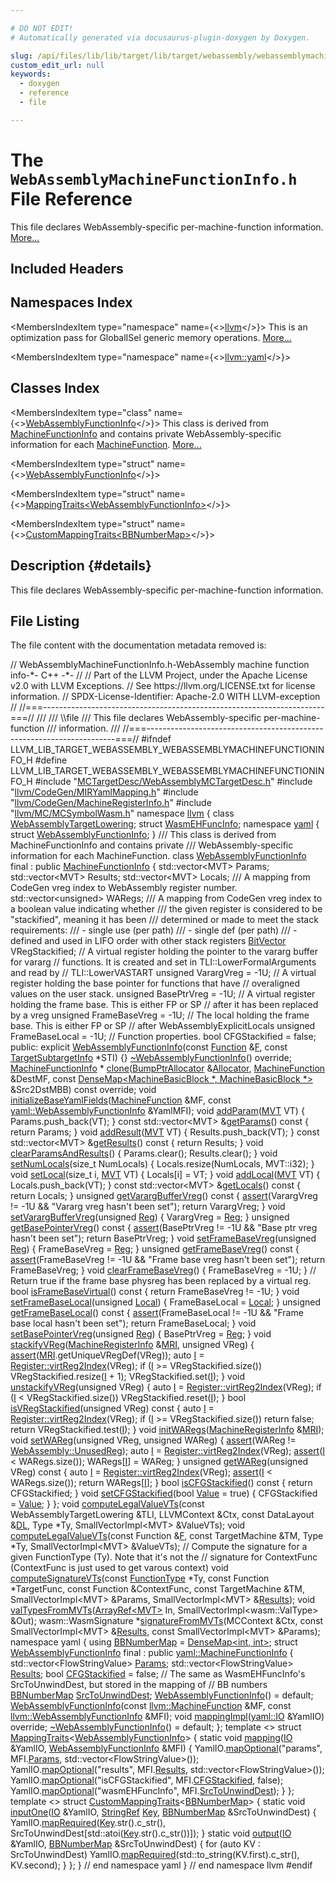 ```yaml
---

# DO NOT EDIT!
# Automatically generated via docusaurus-plugin-doxygen by Doxygen.

slug: /api/files/lib/lib/target/lib/target/webassembly/webassemblymachinefunctioninfo-h
custom_edit_url: null
keywords:
  - doxygen
  - reference
  - file

---
```





# The `WebAssemblyMachineFunctionInfo.h` File Reference

<DoxygenPage pluginConfig={pluginConfig}>

This file declares WebAssembly-specific per-machine-function information. <a href="#details">More...</a>

## Included Headers

<IncludesList>
<IncludesListItem
  filePath="MCTargetDesc/WebAssemblyMCTargetDesc.h"
  permalink="/docs/api/files/lib/lib/target/lib/target/webassembly/lib/target/webassembly/mctargetdesc/webassemblymctargetdesc-h"
  isLocal="true" />
<IncludesListItem
  filePath="llvm/CodeGen/MIRYamlMapping.h"
  permalink="/docs/api/files/include/include/llvm/include/llvm/codegen/miryamlmapping-h"
  isLocal="true" />
<IncludesListItem
  filePath="llvm/CodeGen/MachineRegisterInfo.h"
  permalink="/docs/api/files/include/include/llvm/include/llvm/codegen/machineregisterinfo-h"
  isLocal="true" />
<IncludesListItem
  filePath="llvm/MC/MCSymbolWasm.h"
  permalink="/docs/api/files/include/include/llvm/include/llvm/mc/mcsymbolwasm-h"
  isLocal="true" />
</IncludesList>

## Namespaces Index

<MembersIndex>

<MembersIndexItem
  type="namespace"
  name={<><a href="/docs/api/namespaces/llvm">llvm</a></>}>
This is an optimization pass for GlobalISel generic memory operations. <a href="/docs/api/namespaces/llvm/#details">More...</a>
</MembersIndexItem>

<MembersIndexItem
  type="namespace"
  name={<><a href="/docs/api/namespaces/llvm/yaml">llvm::yaml</a></>}>
</MembersIndexItem>

</MembersIndex>

## Classes Index

<MembersIndex>

<MembersIndexItem
  type="class"
  name={<><a href="/docs/api/classes/llvm/webassemblyfunctioninfo">WebAssemblyFunctionInfo</a></>}>
This class is derived from <a href="/docs/api/structs/llvm/machinefunctioninfo">MachineFunctionInfo</a> and contains private WebAssembly-specific information for each <a href="/docs/api/classes/llvm/machinefunction">MachineFunction</a>. <a href="/docs/api/classes/llvm/webassemblyfunctioninfo/#details">More...</a>
</MembersIndexItem>

<MembersIndexItem
  type="struct"
  name={<><a href="/docs/api/structs/llvm/yaml/webassemblyfunctioninfo">WebAssemblyFunctionInfo</a></>}>
</MembersIndexItem>

<MembersIndexItem
  type="struct"
  name={<><a href="/docs/api/structs/llvm/yaml/mappingtraits-2ef46f95f3a96c9dc966ec79c81b019c">MappingTraits&lt;WebAssemblyFunctionInfo&gt;</a></>}>
</MembersIndexItem>

<MembersIndexItem
  type="struct"
  name={<><a href="/docs/api/structs/llvm/yaml/custommappingtraits-548ede8a22318ab04d09996146381986">CustomMappingTraits&lt;BBNumberMap&gt;</a></>}>
</MembersIndexItem>

</MembersIndex>

## Description {#details}

This file declares WebAssembly-specific per-machine-function information.

## File Listing

The file content with the documentation metadata removed is:

<ProgramListing>

<Link id="l00001" /><CodeLine lineNumber="1"><Highlight kind="comment">// WebAssemblyMachineFunctionInfo.h-WebAssembly machine function info-&#42;- C++ -&#42;-</Highlight><Highlight kind="normal"></Highlight></CodeLine>
<Link id="l00002" /><CodeLine lineNumber="2"><Highlight kind="normal"></Highlight><Highlight kind="comment">//</Highlight><Highlight kind="normal"></Highlight></CodeLine>
<Link id="l00003" /><CodeLine lineNumber="3"><Highlight kind="normal"></Highlight><Highlight kind="comment">// Part of the LLVM Project, under the Apache License v2.0 with LLVM Exceptions.</Highlight><Highlight kind="normal"></Highlight></CodeLine>
<Link id="l00004" /><CodeLine lineNumber="4"><Highlight kind="normal"></Highlight><Highlight kind="comment">// See https://llvm.org/LICENSE.txt for license information.</Highlight><Highlight kind="normal"></Highlight></CodeLine>
<Link id="l00005" /><CodeLine lineNumber="5"><Highlight kind="normal"></Highlight><Highlight kind="comment">// SPDX-License-Identifier: Apache-2.0 WITH LLVM-exception</Highlight><Highlight kind="normal"></Highlight></CodeLine>
<Link id="l00006" /><CodeLine lineNumber="6"><Highlight kind="normal"></Highlight><Highlight kind="comment">//</Highlight><Highlight kind="normal"></Highlight></CodeLine>
<Link id="l00007" /><CodeLine lineNumber="7"><Highlight kind="normal"></Highlight><Highlight kind="comment">//===----------------------------------------------------------------------===//</Highlight><Highlight kind="comment"></Highlight></CodeLine>
<Link id="l00008" /><CodeLine lineNumber="8"><Highlight kind="comment">///</Highlight></CodeLine>
<Link id="l00009" /><CodeLine lineNumber="9"><Highlight kind="comment">/// \\file</Highlight></CodeLine>
<Link id="l00010" /><CodeLine lineNumber="10"><Highlight kind="comment">/// This file declares WebAssembly-specific per-machine-function</Highlight></CodeLine>
<Link id="l00011" /><CodeLine lineNumber="11"><Highlight kind="comment">/// information.</Highlight></CodeLine>
<Link id="l00012" /><CodeLine lineNumber="12"><Highlight kind="comment">///</Highlight><Highlight kind="normal"></Highlight></CodeLine>
<Link id="l00013" /><CodeLine lineNumber="13"><Highlight kind="normal"></Highlight><Highlight kind="comment">//===----------------------------------------------------------------------===//</Highlight><Highlight kind="normal"></Highlight></CodeLine>
<Link id="l00014" /><CodeLine lineNumber="14"><Highlight kind="normal"></Highlight></CodeLine>
<Link id="l00015" /><CodeLine lineNumber="15"><Highlight kind="normal"></Highlight><Highlight kind="preprocessor">#ifndef LLVM&#95;LIB&#95;TARGET&#95;WEBASSEMBLY&#95;WEBASSEMBLYMACHINEFUNCTIONINFO&#95;H</Highlight><Highlight kind="normal"></Highlight></CodeLine>
<Link id="l00016" /><CodeLine lineNumber="16"><Highlight kind="normal"></Highlight><Highlight kind="preprocessor">#define LLVM&#95;LIB&#95;TARGET&#95;WEBASSEMBLY&#95;WEBASSEMBLYMACHINEFUNCTIONINFO&#95;H</Highlight><Highlight kind="normal"></Highlight></CodeLine>
<Link id="l00017" /><CodeLine lineNumber="17"><Highlight kind="normal"></Highlight></CodeLine>
<Link id="l00018" /><CodeLine lineNumber="18"><Highlight kind="normal"></Highlight><Highlight kind="preprocessor">#include &quot;<a href="/docs/api/files/lib/lib/target/lib/target/webassembly/lib/target/webassembly/mctargetdesc/webassemblymctargetdesc-h">MCTargetDesc/WebAssemblyMCTargetDesc.h</a>&quot;</Highlight><Highlight kind="normal"></Highlight></CodeLine>
<Link id="l00019" /><CodeLine lineNumber="19"><Highlight kind="normal"></Highlight><Highlight kind="preprocessor">#include &quot;<a href="/docs/api/files/include/include/llvm/include/llvm/codegen/miryamlmapping-h">llvm/CodeGen/MIRYamlMapping.h</a>&quot;</Highlight><Highlight kind="normal"></Highlight></CodeLine>
<Link id="l00020" /><CodeLine lineNumber="20"><Highlight kind="normal"></Highlight><Highlight kind="preprocessor">#include &quot;<a href="/docs/api/files/include/include/llvm/include/llvm/codegen/machineregisterinfo-h">llvm/CodeGen/MachineRegisterInfo.h</a>&quot;</Highlight><Highlight kind="normal"></Highlight></CodeLine>
<Link id="l00021" /><CodeLine lineNumber="21"><Highlight kind="normal"></Highlight><Highlight kind="preprocessor">#include &quot;<a href="/docs/api/files/include/include/llvm/include/llvm/mc/mcsymbolwasm-h">llvm/MC/MCSymbolWasm.h</a>&quot;</Highlight><Highlight kind="normal"></Highlight></CodeLine>
<Link id="l00022" /><CodeLine lineNumber="22"><Highlight kind="normal"></Highlight></CodeLine>
<Link id="l00023" /><CodeLine lineNumber="23"><Highlight kind="normal"></Highlight><Highlight kind="keyword">namespace </Highlight><Highlight kind="normal"><a href="/docs/api/namespaces/llvm">llvm</a> &#123;</Highlight></CodeLine>
<Link id="l00024" /><CodeLine lineNumber="24"><Highlight kind="normal"></Highlight><Highlight kind="keyword">class </Highlight><Highlight kind="normal"><a href="/docs/api/classes/llvm/webassemblytargetlowering">WebAssemblyTargetLowering</a>;</Highlight></CodeLine>
<Link id="l00025" /><CodeLine lineNumber="25"><Highlight kind="normal"></Highlight></CodeLine>
<Link id="l00026" /><CodeLine lineNumber="26"><Highlight kind="normal"></Highlight><Highlight kind="keyword">struct </Highlight><Highlight kind="normal"><a href="/docs/api/structs/llvm/wasmehfuncinfo">WasmEHFuncInfo</a>;</Highlight></CodeLine>
<Link id="l00027" /><CodeLine lineNumber="27"><Highlight kind="normal"></Highlight></CodeLine>
<Link id="l00028" /><CodeLine lineNumber="28"><Highlight kind="normal"></Highlight><Highlight kind="keyword">namespace </Highlight><Highlight kind="normal"><a href="/docs/api/namespaces/llvm/yaml">yaml</a> &#123;</Highlight></CodeLine>
<Link id="l00029" /><CodeLine lineNumber="29"><Highlight kind="normal"></Highlight><Highlight kind="keyword">struct </Highlight><Highlight kind="normal"><a href="/docs/api/structs/llvm/yaml/webassemblyfunctioninfo">WebAssemblyFunctionInfo</a>;</Highlight></CodeLine>
<Link id="l00030" /><CodeLine lineNumber="30"><Highlight kind="normal">&#125;</Highlight></CodeLine>
<Link id="l00031" /><CodeLine lineNumber="31"><Highlight kind="normal"></Highlight><Highlight kind="comment"></Highlight></CodeLine>
<Link id="l00032" /><CodeLine lineNumber="32"><Highlight kind="comment">/// This class is derived from MachineFunctionInfo and contains private</Highlight></CodeLine>
<Link id="l00033" /><CodeLine lineNumber="33"><Highlight kind="comment">/// WebAssembly-specific information for each MachineFunction.</Highlight><Highlight kind="normal"></Highlight></CodeLine>
<Link id="l00034" /><CodeLine lineNumber="34" lineLink="/docs/api/classes/llvm/webassemblyfunctioninfo"><Highlight kind="normal"></Highlight><Highlight kind="keyword">class </Highlight><Highlight kind="normal"><a href="/docs/api/classes/llvm/webassemblyfunctioninfo/#a17b018bd15bf52464447c8b6b29259bf">WebAssemblyFunctionInfo</a> final : </Highlight><Highlight kind="keyword">public</Highlight><Highlight kind="normal"> <a href="/docs/api/structs/llvm/machinefunctioninfo">MachineFunctionInfo</a> &#123;</Highlight></CodeLine>
<Link id="l00035" /><CodeLine lineNumber="35"><Highlight kind="normal">  std::vector&lt;MVT&gt; Params;</Highlight></CodeLine>
<Link id="l00036" /><CodeLine lineNumber="36"><Highlight kind="normal">  std::vector&lt;MVT&gt; Results;</Highlight></CodeLine>
<Link id="l00037" /><CodeLine lineNumber="37"><Highlight kind="normal">  std::vector&lt;MVT&gt; Locals;</Highlight></CodeLine>
<Link id="l00038" /><CodeLine lineNumber="38"><Highlight kind="normal"></Highlight><Highlight kind="comment"></Highlight></CodeLine>
<Link id="l00039" /><CodeLine lineNumber="39"><Highlight kind="comment">  /// A mapping from CodeGen vreg index to WebAssembly register number.</Highlight><Highlight kind="normal"></Highlight></CodeLine>
<Link id="l00040" /><CodeLine lineNumber="40"><Highlight kind="normal">  std::vector&lt;unsigned&gt; WARegs;</Highlight></CodeLine>
<Link id="l00041" /><CodeLine lineNumber="41"><Highlight kind="normal"></Highlight><Highlight kind="comment"></Highlight></CodeLine>
<Link id="l00042" /><CodeLine lineNumber="42"><Highlight kind="comment">  /// A mapping from CodeGen vreg index to a boolean value indicating whether</Highlight></CodeLine>
<Link id="l00043" /><CodeLine lineNumber="43"><Highlight kind="comment">  /// the given register is considered to be &quot;stackified&quot;, meaning it has been</Highlight></CodeLine>
<Link id="l00044" /><CodeLine lineNumber="44"><Highlight kind="comment">  /// determined or made to meet the stack requirements:</Highlight></CodeLine>
<Link id="l00045" /><CodeLine lineNumber="45"><Highlight kind="comment">  ///   - single use (per path)</Highlight></CodeLine>
<Link id="l00046" /><CodeLine lineNumber="46"><Highlight kind="comment">  ///   - single def (per path)</Highlight></CodeLine>
<Link id="l00047" /><CodeLine lineNumber="47"><Highlight kind="comment">  ///   - defined and used in LIFO order with other stack registers</Highlight><Highlight kind="normal"></Highlight></CodeLine>
<Link id="l00048" /><CodeLine lineNumber="48"><Highlight kind="normal">  <a href="/docs/api/classes/llvm/bitvector">BitVector</a> VRegStackified;</Highlight></CodeLine>
<Link id="l00049" /><CodeLine lineNumber="49"><Highlight kind="normal"></Highlight></CodeLine>
<Link id="l00050" /><CodeLine lineNumber="50"><Highlight kind="normal">  </Highlight><Highlight kind="comment">// A virtual register holding the pointer to the vararg buffer for vararg</Highlight><Highlight kind="normal"></Highlight></CodeLine>
<Link id="l00051" /><CodeLine lineNumber="51"><Highlight kind="normal">  </Highlight><Highlight kind="comment">// functions. It is created and set in TLI::LowerFormalArguments and read by</Highlight><Highlight kind="normal"></Highlight></CodeLine>
<Link id="l00052" /><CodeLine lineNumber="52"><Highlight kind="normal">  </Highlight><Highlight kind="comment">// TLI::LowerVASTART</Highlight><Highlight kind="normal"></Highlight></CodeLine>
<Link id="l00053" /><CodeLine lineNumber="53"><Highlight kind="normal">  </Highlight><Highlight kind="keywordtype">unsigned</Highlight><Highlight kind="normal"> VarargVreg = -1U;</Highlight></CodeLine>
<Link id="l00054" /><CodeLine lineNumber="54"><Highlight kind="normal"></Highlight></CodeLine>
<Link id="l00055" /><CodeLine lineNumber="55"><Highlight kind="normal">  </Highlight><Highlight kind="comment">// A virtual register holding the base pointer for functions that have</Highlight><Highlight kind="normal"></Highlight></CodeLine>
<Link id="l00056" /><CodeLine lineNumber="56"><Highlight kind="normal">  </Highlight><Highlight kind="comment">// overaligned values on the user stack.</Highlight><Highlight kind="normal"></Highlight></CodeLine>
<Link id="l00057" /><CodeLine lineNumber="57"><Highlight kind="normal">  </Highlight><Highlight kind="keywordtype">unsigned</Highlight><Highlight kind="normal"> BasePtrVreg = -1U;</Highlight></CodeLine>
<Link id="l00058" /><CodeLine lineNumber="58"><Highlight kind="normal">  </Highlight><Highlight kind="comment">// A virtual register holding the frame base. This is either FP or SP</Highlight><Highlight kind="normal"></Highlight></CodeLine>
<Link id="l00059" /><CodeLine lineNumber="59"><Highlight kind="normal">  </Highlight><Highlight kind="comment">// after it has been replaced by a vreg</Highlight><Highlight kind="normal"></Highlight></CodeLine>
<Link id="l00060" /><CodeLine lineNumber="60"><Highlight kind="normal">  </Highlight><Highlight kind="keywordtype">unsigned</Highlight><Highlight kind="normal"> FrameBaseVreg = -1U;</Highlight></CodeLine>
<Link id="l00061" /><CodeLine lineNumber="61"><Highlight kind="normal">  </Highlight><Highlight kind="comment">// The local holding the frame base. This is either FP or SP</Highlight><Highlight kind="normal"></Highlight></CodeLine>
<Link id="l00062" /><CodeLine lineNumber="62"><Highlight kind="normal">  </Highlight><Highlight kind="comment">// after WebAssemblyExplicitLocals</Highlight><Highlight kind="normal"></Highlight></CodeLine>
<Link id="l00063" /><CodeLine lineNumber="63"><Highlight kind="normal">  </Highlight><Highlight kind="keywordtype">unsigned</Highlight><Highlight kind="normal"> FrameBaseLocal = -1U;</Highlight></CodeLine>
<Link id="l00064" /><CodeLine lineNumber="64"><Highlight kind="normal"></Highlight></CodeLine>
<Link id="l00065" /><CodeLine lineNumber="65"><Highlight kind="normal">  </Highlight><Highlight kind="comment">// Function properties.</Highlight><Highlight kind="normal"></Highlight></CodeLine>
<Link id="l00066" /><CodeLine lineNumber="66"><Highlight kind="normal">  </Highlight><Highlight kind="keywordtype">bool</Highlight><Highlight kind="normal"> CFGStackified = </Highlight><Highlight kind="keyword">false</Highlight><Highlight kind="normal">;</Highlight></CodeLine>
<Link id="l00067" /><CodeLine lineNumber="67"><Highlight kind="normal"></Highlight></CodeLine>
<Link id="l00068" /><CodeLine lineNumber="68"><Highlight kind="normal"></Highlight><Highlight kind="keyword">public</Highlight><Highlight kind="normal">:</Highlight></CodeLine>
<Link id="l00069" /><CodeLine lineNumber="69" lineLink="/docs/api/classes/llvm/webassemblyfunctioninfo/#a17b018bd15bf52464447c8b6b29259bf"><Highlight kind="normal">  </Highlight><Highlight kind="keyword">explicit</Highlight><Highlight kind="normal"> <a href="/docs/api/classes/llvm/webassemblyfunctioninfo/#a17b018bd15bf52464447c8b6b29259bf">WebAssemblyFunctionInfo</a>(</Highlight><Highlight kind="keyword">const</Highlight><Highlight kind="normal"> <a href="/docs/api/classes/llvm/function">Function</a> &amp;<a href="/docs/api/files/lib/lib/support/md5-cpp/#a96d73bbd7af15cb1fc38c3f4a3bd82e9">F</a>,</Highlight></CodeLine>
<Link id="l00070" /><CodeLine lineNumber="70"><Highlight kind="normal">                                   </Highlight><Highlight kind="keyword">const</Highlight><Highlight kind="normal"> <a href="/docs/api/classes/llvm/targetsubtargetinfo">TargetSubtargetInfo</a> &#42;STI) &#123;&#125;</Highlight></CodeLine>
<Link id="l00071" /><CodeLine lineNumber="71" lineLink="/docs/api/classes/llvm/webassemblyfunctioninfo/#a1b9ef8f0598f58cb90b889887fa11bce"><Highlight kind="normal">  <a href="/docs/api/classes/llvm/webassemblyfunctioninfo/#a1b9ef8f0598f58cb90b889887fa11bce">~WebAssemblyFunctionInfo</a>() </Highlight><Highlight kind="keyword">override</Highlight><Highlight kind="normal">;</Highlight></CodeLine>
<Link id="l00072" /><CodeLine lineNumber="72"><Highlight kind="normal"></Highlight></CodeLine>
<Link id="l00073" /><CodeLine lineNumber="73"><Highlight kind="normal">  <a href="/docs/api/structs/llvm/machinefunctioninfo">MachineFunctionInfo</a> &#42;</Highlight></CodeLine>
<Link id="l00074" /><CodeLine lineNumber="74"><Highlight kind="normal">  <a href="/docs/api/classes/llvm/webassemblyfunctioninfo/#a3a01cbf4147477f1500d4c2ef6f561c9">clone</a>(<a href="/docs/api/namespaces/llvm/#a8e612822d4ba7bb36c9c79582a567108">BumpPtrAllocator</a> &amp;<a href="/docs/api/files/lib/lib/codegen/regallocbasic-cpp/#ad5d00e1d77644d95847b9bf8da12b759">Allocator</a>, <a href="/docs/api/classes/llvm/machinefunction">MachineFunction</a> &amp;DestMF,</Highlight></CodeLine>
<Link id="l00075" /><CodeLine lineNumber="75"><Highlight kind="normal">        </Highlight><Highlight kind="keyword">const</Highlight><Highlight kind="normal"> <a href="/docs/api/classes/llvm/densemap">DenseMap&lt;MachineBasicBlock &#42;, MachineBasicBlock &#42;&gt;</a> &amp;Src2DstMBB)</Highlight></CodeLine>
<Link id="l00076" /><CodeLine lineNumber="76"><Highlight kind="normal">      </Highlight><Highlight kind="keyword">const override</Highlight><Highlight kind="normal">;</Highlight></CodeLine>
<Link id="l00077" /><CodeLine lineNumber="77"><Highlight kind="normal"></Highlight></CodeLine>
<Link id="l00078" /><CodeLine lineNumber="78"><Highlight kind="normal">  </Highlight><Highlight kind="keywordtype">void</Highlight><Highlight kind="normal"> <a href="/docs/api/classes/llvm/webassemblyfunctioninfo/#adeea4dff058fbf427bf9b0dd9462e61c">initializeBaseYamlFields</a>(<a href="/docs/api/classes/llvm/machinefunction">MachineFunction</a> &amp;MF,</Highlight></CodeLine>
<Link id="l00079" /><CodeLine lineNumber="79"><Highlight kind="normal">                                </Highlight><Highlight kind="keyword">const</Highlight><Highlight kind="normal"> <a href="/docs/api/structs/llvm/yaml/webassemblyfunctioninfo">yaml::WebAssemblyFunctionInfo</a> &amp;YamlMFI);</Highlight></CodeLine>
<Link id="l00080" /><CodeLine lineNumber="80"><Highlight kind="normal"></Highlight></CodeLine>
<Link id="l00081" /><CodeLine lineNumber="81" lineLink="/docs/api/classes/llvm/webassemblyfunctioninfo/#aec3c7fbbce56eaff9ef9e343d6da731a"><Highlight kind="normal">  </Highlight><Highlight kind="keywordtype">void</Highlight><Highlight kind="normal"> <a href="/docs/api/classes/llvm/webassemblyfunctioninfo/#aec3c7fbbce56eaff9ef9e343d6da731a">addParam</a>(<a href="/docs/api/classes/llvm/mvt">MVT</a> VT) &#123; Params.push&#95;back(VT); &#125;</Highlight></CodeLine>
<Link id="l00082" /><CodeLine lineNumber="82" lineLink="/docs/api/classes/llvm/webassemblyfunctioninfo/#af05f6370f2508ffc40a3600dfb6e2341"><Highlight kind="normal">  </Highlight><Highlight kind="keyword">const</Highlight><Highlight kind="normal"> std::vector&lt;MVT&gt; &amp;<a href="/docs/api/classes/llvm/webassemblyfunctioninfo/#af05f6370f2508ffc40a3600dfb6e2341">getParams</a>()</Highlight><Highlight kind="keyword"> const </Highlight><Highlight kind="normal">&#123; </Highlight><Highlight kind="keywordflow">return</Highlight><Highlight kind="normal"> Params; &#125;</Highlight></CodeLine>
<Link id="l00083" /><CodeLine lineNumber="83"><Highlight kind="normal"></Highlight></CodeLine>
<Link id="l00084" /><CodeLine lineNumber="84" lineLink="/docs/api/classes/llvm/webassemblyfunctioninfo/#a26d776992dbc38c771d72c13495aa697"><Highlight kind="normal">  </Highlight><Highlight kind="keywordtype">void</Highlight><Highlight kind="normal"> <a href="/docs/api/classes/llvm/webassemblyfunctioninfo/#a26d776992dbc38c771d72c13495aa697">addResult</a>(<a href="/docs/api/classes/llvm/mvt">MVT</a> VT) &#123; Results.push&#95;back(VT); &#125;</Highlight></CodeLine>
<Link id="l00085" /><CodeLine lineNumber="85" lineLink="/docs/api/classes/llvm/webassemblyfunctioninfo/#a1d1bfc648a07740b28effab9ebb3f0d7"><Highlight kind="normal">  </Highlight><Highlight kind="keyword">const</Highlight><Highlight kind="normal"> std::vector&lt;MVT&gt; &amp;<a href="/docs/api/classes/llvm/webassemblyfunctioninfo/#a1d1bfc648a07740b28effab9ebb3f0d7">getResults</a>()</Highlight><Highlight kind="keyword"> const </Highlight><Highlight kind="normal">&#123; </Highlight><Highlight kind="keywordflow">return</Highlight><Highlight kind="normal"> Results; &#125;</Highlight></CodeLine>
<Link id="l00086" /><CodeLine lineNumber="86"><Highlight kind="normal"></Highlight></CodeLine>
<Link id="l00087" /><CodeLine lineNumber="87" lineLink="/docs/api/classes/llvm/webassemblyfunctioninfo/#a7a99626b9fa1fba12bb859c556b7cd6b"><Highlight kind="normal">  </Highlight><Highlight kind="keywordtype">void</Highlight><Highlight kind="normal"> <a href="/docs/api/classes/llvm/webassemblyfunctioninfo/#a7a99626b9fa1fba12bb859c556b7cd6b">clearParamsAndResults</a>() &#123;</Highlight></CodeLine>
<Link id="l00088" /><CodeLine lineNumber="88"><Highlight kind="normal">    Params.clear();</Highlight></CodeLine>
<Link id="l00089" /><CodeLine lineNumber="89"><Highlight kind="normal">    Results.clear();</Highlight></CodeLine>
<Link id="l00090" /><CodeLine lineNumber="90"><Highlight kind="normal">  &#125;</Highlight></CodeLine>
<Link id="l00091" /><CodeLine lineNumber="91"><Highlight kind="normal"></Highlight></CodeLine>
<Link id="l00092" /><CodeLine lineNumber="92" lineLink="/docs/api/classes/llvm/webassemblyfunctioninfo/#a8cfd40d99a1d8573dc399a082b818ee1"><Highlight kind="normal">  </Highlight><Highlight kind="keywordtype">void</Highlight><Highlight kind="normal"> <a href="/docs/api/classes/llvm/webassemblyfunctioninfo/#a8cfd40d99a1d8573dc399a082b818ee1">setNumLocals</a>(</Highlight><Highlight kind="keywordtype">size&#95;t</Highlight><Highlight kind="normal"> NumLocals) &#123; Locals.resize(NumLocals, MVT::i32); &#125;</Highlight></CodeLine>
<Link id="l00093" /><CodeLine lineNumber="93" lineLink="/docs/api/classes/llvm/webassemblyfunctioninfo/#a2fb5d67eb103cd21d2971fd2a5a58da9"><Highlight kind="normal">  </Highlight><Highlight kind="keywordtype">void</Highlight><Highlight kind="normal"> <a href="/docs/api/classes/llvm/webassemblyfunctioninfo/#a2fb5d67eb103cd21d2971fd2a5a58da9">setLocal</a>(</Highlight><Highlight kind="keywordtype">size&#95;t</Highlight><Highlight kind="normal"> i, <a href="/docs/api/classes/llvm/mvt">MVT</a> VT) &#123; Locals&#91;i&#93; = VT; &#125;</Highlight></CodeLine>
<Link id="l00094" /><CodeLine lineNumber="94" lineLink="/docs/api/classes/llvm/webassemblyfunctioninfo/#a6ecf1fa3ef76ba19a4e92db3bae54fae"><Highlight kind="normal">  </Highlight><Highlight kind="keywordtype">void</Highlight><Highlight kind="normal"> <a href="/docs/api/classes/llvm/webassemblyfunctioninfo/#a6ecf1fa3ef76ba19a4e92db3bae54fae">addLocal</a>(<a href="/docs/api/classes/llvm/mvt">MVT</a> VT) &#123; Locals.push&#95;back(VT); &#125;</Highlight></CodeLine>
<Link id="l00095" /><CodeLine lineNumber="95" lineLink="/docs/api/classes/llvm/webassemblyfunctioninfo/#abe51fca7b293290f11e1e1c724e89e08"><Highlight kind="normal">  </Highlight><Highlight kind="keyword">const</Highlight><Highlight kind="normal"> std::vector&lt;MVT&gt; &amp;<a href="/docs/api/classes/llvm/webassemblyfunctioninfo/#abe51fca7b293290f11e1e1c724e89e08">getLocals</a>()</Highlight><Highlight kind="keyword"> const </Highlight><Highlight kind="normal">&#123; </Highlight><Highlight kind="keywordflow">return</Highlight><Highlight kind="normal"> Locals; &#125;</Highlight></CodeLine>
<Link id="l00096" /><CodeLine lineNumber="96"><Highlight kind="normal"></Highlight></CodeLine>
<Link id="l00097" /><CodeLine lineNumber="97" lineLink="/docs/api/classes/llvm/webassemblyfunctioninfo/#aa60f6aef816720429fecbf0be36aba4c"><Highlight kind="normal">  </Highlight><Highlight kind="keywordtype">unsigned</Highlight><Highlight kind="normal"> <a href="/docs/api/classes/llvm/webassemblyfunctioninfo/#aa60f6aef816720429fecbf0be36aba4c">getVarargBufferVreg</a>()</Highlight><Highlight kind="keyword"> const </Highlight><Highlight kind="normal">&#123;</Highlight></CodeLine>
<Link id="l00098" /><CodeLine lineNumber="98"><Highlight kind="normal">    <a href="/docs/api/files/lib/lib/target/lib/target/amdgpu/silowercontrolflow-cpp/#a4868c5d81c5ccc98c47aeab6244346a0">assert</a>(VarargVreg != -1U &amp;&amp; </Highlight><Highlight kind="stringliteral">&quot;Vararg vreg hasn&#39;t been set&quot;</Highlight><Highlight kind="normal">);</Highlight></CodeLine>
<Link id="l00099" /><CodeLine lineNumber="99"><Highlight kind="normal">    </Highlight><Highlight kind="keywordflow">return</Highlight><Highlight kind="normal"> VarargVreg;</Highlight></CodeLine>
<Link id="l00100" /><CodeLine lineNumber="100"><Highlight kind="normal">  &#125;</Highlight></CodeLine>
<Link id="l00101" /><CodeLine lineNumber="101" lineLink="/docs/api/classes/llvm/webassemblyfunctioninfo/#a913c7311eeb6015874ce00c44882a7c6"><Highlight kind="normal">  </Highlight><Highlight kind="keywordtype">void</Highlight><Highlight kind="normal"> <a href="/docs/api/classes/llvm/webassemblyfunctioninfo/#a913c7311eeb6015874ce00c44882a7c6">setVarargBufferVreg</a>(</Highlight><Highlight kind="keywordtype">unsigned</Highlight><Highlight kind="normal"> <a href="/docs/api/files/lib/lib/codegen/machinesink-cpp/#a359e1ff26f6d466d927a61aae45b05c3">Reg</a>) &#123; VarargVreg = <a href="/docs/api/files/lib/lib/codegen/machinesink-cpp/#a359e1ff26f6d466d927a61aae45b05c3">Reg</a>; &#125;</Highlight></CodeLine>
<Link id="l00102" /><CodeLine lineNumber="102"><Highlight kind="normal"></Highlight></CodeLine>
<Link id="l00103" /><CodeLine lineNumber="103" lineLink="/docs/api/classes/llvm/webassemblyfunctioninfo/#abc97d191aa7adfa2e4a55fe51d90ce65"><Highlight kind="normal">  </Highlight><Highlight kind="keywordtype">unsigned</Highlight><Highlight kind="normal"> <a href="/docs/api/classes/llvm/webassemblyfunctioninfo/#abc97d191aa7adfa2e4a55fe51d90ce65">getBasePointerVreg</a>()</Highlight><Highlight kind="keyword"> const </Highlight><Highlight kind="normal">&#123;</Highlight></CodeLine>
<Link id="l00104" /><CodeLine lineNumber="104"><Highlight kind="normal">    <a href="/docs/api/files/lib/lib/target/lib/target/amdgpu/silowercontrolflow-cpp/#a4868c5d81c5ccc98c47aeab6244346a0">assert</a>(BasePtrVreg != -1U &amp;&amp; </Highlight><Highlight kind="stringliteral">&quot;Base ptr vreg hasn&#39;t been set&quot;</Highlight><Highlight kind="normal">);</Highlight></CodeLine>
<Link id="l00105" /><CodeLine lineNumber="105"><Highlight kind="normal">    </Highlight><Highlight kind="keywordflow">return</Highlight><Highlight kind="normal"> BasePtrVreg;</Highlight></CodeLine>
<Link id="l00106" /><CodeLine lineNumber="106"><Highlight kind="normal">  &#125;</Highlight></CodeLine>
<Link id="l00107" /><CodeLine lineNumber="107" lineLink="/docs/api/classes/llvm/webassemblyfunctioninfo/#a02426e8fbe2929e8faa6a6b9b7a1659d"><Highlight kind="normal">  </Highlight><Highlight kind="keywordtype">void</Highlight><Highlight kind="normal"> <a href="/docs/api/classes/llvm/webassemblyfunctioninfo/#a02426e8fbe2929e8faa6a6b9b7a1659d">setFrameBaseVreg</a>(</Highlight><Highlight kind="keywordtype">unsigned</Highlight><Highlight kind="normal"> <a href="/docs/api/files/lib/lib/codegen/machinesink-cpp/#a359e1ff26f6d466d927a61aae45b05c3">Reg</a>) &#123; FrameBaseVreg = <a href="/docs/api/files/lib/lib/codegen/machinesink-cpp/#a359e1ff26f6d466d927a61aae45b05c3">Reg</a>; &#125;</Highlight></CodeLine>
<Link id="l00108" /><CodeLine lineNumber="108" lineLink="/docs/api/classes/llvm/webassemblyfunctioninfo/#a933c0ac48c07df51665f1276f8ee21a6"><Highlight kind="normal">  </Highlight><Highlight kind="keywordtype">unsigned</Highlight><Highlight kind="normal"> <a href="/docs/api/classes/llvm/webassemblyfunctioninfo/#a933c0ac48c07df51665f1276f8ee21a6">getFrameBaseVreg</a>()</Highlight><Highlight kind="keyword"> const </Highlight><Highlight kind="normal">&#123;</Highlight></CodeLine>
<Link id="l00109" /><CodeLine lineNumber="109"><Highlight kind="normal">    <a href="/docs/api/files/lib/lib/target/lib/target/amdgpu/silowercontrolflow-cpp/#a4868c5d81c5ccc98c47aeab6244346a0">assert</a>(FrameBaseVreg != -1U &amp;&amp; </Highlight><Highlight kind="stringliteral">&quot;Frame base vreg hasn&#39;t been set&quot;</Highlight><Highlight kind="normal">);</Highlight></CodeLine>
<Link id="l00110" /><CodeLine lineNumber="110"><Highlight kind="normal">    </Highlight><Highlight kind="keywordflow">return</Highlight><Highlight kind="normal"> FrameBaseVreg;</Highlight></CodeLine>
<Link id="l00111" /><CodeLine lineNumber="111"><Highlight kind="normal">  &#125;</Highlight></CodeLine>
<Link id="l00112" /><CodeLine lineNumber="112" lineLink="/docs/api/classes/llvm/webassemblyfunctioninfo/#accea1efab185587ff4052d6fb2c5fb5f"><Highlight kind="normal">  </Highlight><Highlight kind="keywordtype">void</Highlight><Highlight kind="normal"> <a href="/docs/api/classes/llvm/webassemblyfunctioninfo/#accea1efab185587ff4052d6fb2c5fb5f">clearFrameBaseVreg</a>() &#123; FrameBaseVreg = -1U; &#125;</Highlight></CodeLine>
<Link id="l00113" /><CodeLine lineNumber="113"><Highlight kind="normal">  </Highlight><Highlight kind="comment">// Return true if the frame base physreg has been replaced by a virtual reg.</Highlight><Highlight kind="normal"></Highlight></CodeLine>
<Link id="l00114" /><CodeLine lineNumber="114" lineLink="/docs/api/classes/llvm/webassemblyfunctioninfo/#ae1ca17510f13868620c439a9681b7b97"><Highlight kind="normal">  </Highlight><Highlight kind="keywordtype">bool</Highlight><Highlight kind="normal"> <a href="/docs/api/classes/llvm/webassemblyfunctioninfo/#ae1ca17510f13868620c439a9681b7b97">isFrameBaseVirtual</a>()</Highlight><Highlight kind="keyword"> const </Highlight><Highlight kind="normal">&#123; </Highlight><Highlight kind="keywordflow">return</Highlight><Highlight kind="normal"> FrameBaseVreg != -1U; &#125;</Highlight></CodeLine>
<Link id="l00115" /><CodeLine lineNumber="115" lineLink="/docs/api/classes/llvm/webassemblyfunctioninfo/#a940b1337465bc0a72d2cd21ac65c87b3"><Highlight kind="normal">  </Highlight><Highlight kind="keywordtype">void</Highlight><Highlight kind="normal"> <a href="/docs/api/classes/llvm/webassemblyfunctioninfo/#a940b1337465bc0a72d2cd21ac65c87b3">setFrameBaseLocal</a>(</Highlight><Highlight kind="keywordtype">unsigned</Highlight><Highlight kind="normal"> <a href="/docs/api/files/include/include/llvm/include/llvm/codegen/globalmergefunctions-h/#a54f7429fa5826ff9909619b76d2bf319a509820290d57f333403f490dde7316f4">Local</a>) &#123; FrameBaseLocal = <a href="/docs/api/files/include/include/llvm/include/llvm/codegen/globalmergefunctions-h/#a54f7429fa5826ff9909619b76d2bf319a509820290d57f333403f490dde7316f4">Local</a>; &#125;</Highlight></CodeLine>
<Link id="l00116" /><CodeLine lineNumber="116" lineLink="/docs/api/classes/llvm/webassemblyfunctioninfo/#a2f639b98c5e0f3f1a8ddf32de3ad4b28"><Highlight kind="normal">  </Highlight><Highlight kind="keywordtype">unsigned</Highlight><Highlight kind="normal"> <a href="/docs/api/classes/llvm/webassemblyfunctioninfo/#a2f639b98c5e0f3f1a8ddf32de3ad4b28">getFrameBaseLocal</a>()</Highlight><Highlight kind="keyword"> const </Highlight><Highlight kind="normal">&#123;</Highlight></CodeLine>
<Link id="l00117" /><CodeLine lineNumber="117"><Highlight kind="normal">    <a href="/docs/api/files/lib/lib/target/lib/target/amdgpu/silowercontrolflow-cpp/#a4868c5d81c5ccc98c47aeab6244346a0">assert</a>(FrameBaseLocal != -1U &amp;&amp; </Highlight><Highlight kind="stringliteral">&quot;Frame base local hasn&#39;t been set&quot;</Highlight><Highlight kind="normal">);</Highlight></CodeLine>
<Link id="l00118" /><CodeLine lineNumber="118"><Highlight kind="normal">    </Highlight><Highlight kind="keywordflow">return</Highlight><Highlight kind="normal"> FrameBaseLocal;</Highlight></CodeLine>
<Link id="l00119" /><CodeLine lineNumber="119"><Highlight kind="normal">  &#125;</Highlight></CodeLine>
<Link id="l00120" /><CodeLine lineNumber="120" lineLink="/docs/api/classes/llvm/webassemblyfunctioninfo/#a80d1c640cbdad97a8cd47ffc7deea586"><Highlight kind="normal">  </Highlight><Highlight kind="keywordtype">void</Highlight><Highlight kind="normal"> <a href="/docs/api/classes/llvm/webassemblyfunctioninfo/#a80d1c640cbdad97a8cd47ffc7deea586">setBasePointerVreg</a>(</Highlight><Highlight kind="keywordtype">unsigned</Highlight><Highlight kind="normal"> <a href="/docs/api/files/lib/lib/codegen/machinesink-cpp/#a359e1ff26f6d466d927a61aae45b05c3">Reg</a>) &#123; BasePtrVreg = <a href="/docs/api/files/lib/lib/codegen/machinesink-cpp/#a359e1ff26f6d466d927a61aae45b05c3">Reg</a>; &#125;</Highlight></CodeLine>
<Link id="l00121" /><CodeLine lineNumber="121"><Highlight kind="normal"></Highlight></CodeLine>
<Link id="l00122" /><CodeLine lineNumber="122" lineLink="/docs/api/classes/llvm/webassemblyfunctioninfo/#aad1e6bd59a78c4d3a467566dc6a0eb27"><Highlight kind="normal">  </Highlight><Highlight kind="keywordtype">void</Highlight><Highlight kind="normal"> <a href="/docs/api/classes/llvm/webassemblyfunctioninfo/#aad1e6bd59a78c4d3a467566dc6a0eb27">stackifyVReg</a>(<a href="/docs/api/classes/llvm/machineregisterinfo">MachineRegisterInfo</a> &amp;<a href="/docs/api/files/lib/lib/target/lib/target/aarch64/aarch64advsimdscalarpass-cpp/#aacd2ab195054a3e6a74bfbb9d5d571c8">MRI</a>, </Highlight><Highlight kind="keywordtype">unsigned</Highlight><Highlight kind="normal"> VReg) &#123;</Highlight></CodeLine>
<Link id="l00123" /><CodeLine lineNumber="123"><Highlight kind="normal">    <a href="/docs/api/files/lib/lib/target/lib/target/amdgpu/silowercontrolflow-cpp/#a4868c5d81c5ccc98c47aeab6244346a0">assert</a>(<a href="/docs/api/files/lib/lib/target/lib/target/aarch64/aarch64advsimdscalarpass-cpp/#aacd2ab195054a3e6a74bfbb9d5d571c8">MRI</a>.getUniqueVRegDef(VReg));</Highlight></CodeLine>
<Link id="l00124" /><CodeLine lineNumber="124"><Highlight kind="normal">    </Highlight><Highlight kind="keyword">auto</Highlight><Highlight kind="normal"> <a href="/docs/api/files/lib/lib/support/md5-cpp/#ac0eafdc9ee161b71e7af98af736952fd">I</a> = <a href="/docs/api/classes/llvm/register/#a4df23dddc646b6a4b36ff483063a4ff8">Register::virtReg2Index</a>(VReg);</Highlight></CodeLine>
<Link id="l00125" /><CodeLine lineNumber="125"><Highlight kind="normal">    </Highlight><Highlight kind="keywordflow">if</Highlight><Highlight kind="normal"> (<a href="/docs/api/files/lib/lib/support/md5-cpp/#ac0eafdc9ee161b71e7af98af736952fd">I</a> &gt;= VRegStackified.size())</Highlight></CodeLine>
<Link id="l00126" /><CodeLine lineNumber="126"><Highlight kind="normal">      VRegStackified.resize(<a href="/docs/api/files/lib/lib/support/md5-cpp/#ac0eafdc9ee161b71e7af98af736952fd">I</a> + 1);</Highlight></CodeLine>
<Link id="l00127" /><CodeLine lineNumber="127"><Highlight kind="normal">    VRegStackified.set(<a href="/docs/api/files/lib/lib/support/md5-cpp/#ac0eafdc9ee161b71e7af98af736952fd">I</a>);</Highlight></CodeLine>
<Link id="l00128" /><CodeLine lineNumber="128"><Highlight kind="normal">  &#125;</Highlight></CodeLine>
<Link id="l00129" /><CodeLine lineNumber="129" lineLink="/docs/api/classes/llvm/webassemblyfunctioninfo/#aa870a43262a6c6954f59b6febc736ab5"><Highlight kind="normal">  </Highlight><Highlight kind="keywordtype">void</Highlight><Highlight kind="normal"> <a href="/docs/api/classes/llvm/webassemblyfunctioninfo/#aa870a43262a6c6954f59b6febc736ab5">unstackifyVReg</a>(</Highlight><Highlight kind="keywordtype">unsigned</Highlight><Highlight kind="normal"> VReg) &#123;</Highlight></CodeLine>
<Link id="l00130" /><CodeLine lineNumber="130"><Highlight kind="normal">    </Highlight><Highlight kind="keyword">auto</Highlight><Highlight kind="normal"> <a href="/docs/api/files/lib/lib/support/md5-cpp/#ac0eafdc9ee161b71e7af98af736952fd">I</a> = <a href="/docs/api/classes/llvm/register/#a4df23dddc646b6a4b36ff483063a4ff8">Register::virtReg2Index</a>(VReg);</Highlight></CodeLine>
<Link id="l00131" /><CodeLine lineNumber="131"><Highlight kind="normal">    </Highlight><Highlight kind="keywordflow">if</Highlight><Highlight kind="normal"> (<a href="/docs/api/files/lib/lib/support/md5-cpp/#ac0eafdc9ee161b71e7af98af736952fd">I</a> &lt; VRegStackified.size())</Highlight></CodeLine>
<Link id="l00132" /><CodeLine lineNumber="132"><Highlight kind="normal">      VRegStackified.reset(<a href="/docs/api/files/lib/lib/support/md5-cpp/#ac0eafdc9ee161b71e7af98af736952fd">I</a>);</Highlight></CodeLine>
<Link id="l00133" /><CodeLine lineNumber="133"><Highlight kind="normal">  &#125;</Highlight></CodeLine>
<Link id="l00134" /><CodeLine lineNumber="134" lineLink="/docs/api/classes/llvm/webassemblyfunctioninfo/#a06bf1d7d3fad0e5185a4ff892c7ad4a5"><Highlight kind="normal">  </Highlight><Highlight kind="keywordtype">bool</Highlight><Highlight kind="normal"> <a href="/docs/api/classes/llvm/webassemblyfunctioninfo/#a06bf1d7d3fad0e5185a4ff892c7ad4a5">isVRegStackified</a>(</Highlight><Highlight kind="keywordtype">unsigned</Highlight><Highlight kind="normal"> VReg)</Highlight><Highlight kind="keyword"> const </Highlight><Highlight kind="normal">&#123;</Highlight></CodeLine>
<Link id="l00135" /><CodeLine lineNumber="135"><Highlight kind="normal">    </Highlight><Highlight kind="keyword">auto</Highlight><Highlight kind="normal"> <a href="/docs/api/files/lib/lib/support/md5-cpp/#ac0eafdc9ee161b71e7af98af736952fd">I</a> = <a href="/docs/api/classes/llvm/register/#a4df23dddc646b6a4b36ff483063a4ff8">Register::virtReg2Index</a>(VReg);</Highlight></CodeLine>
<Link id="l00136" /><CodeLine lineNumber="136"><Highlight kind="normal">    </Highlight><Highlight kind="keywordflow">if</Highlight><Highlight kind="normal"> (<a href="/docs/api/files/lib/lib/support/md5-cpp/#ac0eafdc9ee161b71e7af98af736952fd">I</a> &gt;= VRegStackified.size())</Highlight></CodeLine>
<Link id="l00137" /><CodeLine lineNumber="137"><Highlight kind="normal">      </Highlight><Highlight kind="keywordflow">return</Highlight><Highlight kind="normal"> </Highlight><Highlight kind="keyword">false</Highlight><Highlight kind="normal">;</Highlight></CodeLine>
<Link id="l00138" /><CodeLine lineNumber="138"><Highlight kind="normal">    </Highlight><Highlight kind="keywordflow">return</Highlight><Highlight kind="normal"> VRegStackified.test(<a href="/docs/api/files/lib/lib/support/md5-cpp/#ac0eafdc9ee161b71e7af98af736952fd">I</a>);</Highlight></CodeLine>
<Link id="l00139" /><CodeLine lineNumber="139"><Highlight kind="normal">  &#125;</Highlight></CodeLine>
<Link id="l00140" /><CodeLine lineNumber="140"><Highlight kind="normal"></Highlight></CodeLine>
<Link id="l00141" /><CodeLine lineNumber="141"><Highlight kind="normal">  </Highlight><Highlight kind="keywordtype">void</Highlight><Highlight kind="normal"> <a href="/docs/api/classes/llvm/webassemblyfunctioninfo/#a3c87bc98c0134ce9b3b6ba21ec7020d5">initWARegs</a>(<a href="/docs/api/classes/llvm/machineregisterinfo">MachineRegisterInfo</a> &amp;<a href="/docs/api/files/lib/lib/target/lib/target/aarch64/aarch64advsimdscalarpass-cpp/#aacd2ab195054a3e6a74bfbb9d5d571c8">MRI</a>);</Highlight></CodeLine>
<Link id="l00142" /><CodeLine lineNumber="142" lineLink="/docs/api/classes/llvm/webassemblyfunctioninfo/#a6c521472c6da6834fae5613839fc5ef9"><Highlight kind="normal">  </Highlight><Highlight kind="keywordtype">void</Highlight><Highlight kind="normal"> <a href="/docs/api/classes/llvm/webassemblyfunctioninfo/#a6c521472c6da6834fae5613839fc5ef9">setWAReg</a>(</Highlight><Highlight kind="keywordtype">unsigned</Highlight><Highlight kind="normal"> VReg, </Highlight><Highlight kind="keywordtype">unsigned</Highlight><Highlight kind="normal"> WAReg) &#123;</Highlight></CodeLine>
<Link id="l00143" /><CodeLine lineNumber="143"><Highlight kind="normal">    <a href="/docs/api/files/lib/lib/target/lib/target/amdgpu/silowercontrolflow-cpp/#a4868c5d81c5ccc98c47aeab6244346a0">assert</a>(WAReg != <a href="/docs/api/namespaces/llvm/webassembly/#a77bfe2fcd74307eb34fab682645aea2a">WebAssembly::UnusedReg</a>);</Highlight></CodeLine>
<Link id="l00144" /><CodeLine lineNumber="144"><Highlight kind="normal">    </Highlight><Highlight kind="keyword">auto</Highlight><Highlight kind="normal"> <a href="/docs/api/files/lib/lib/support/md5-cpp/#ac0eafdc9ee161b71e7af98af736952fd">I</a> = <a href="/docs/api/classes/llvm/register/#a4df23dddc646b6a4b36ff483063a4ff8">Register::virtReg2Index</a>(VReg);</Highlight></CodeLine>
<Link id="l00145" /><CodeLine lineNumber="145"><Highlight kind="normal">    <a href="/docs/api/files/lib/lib/target/lib/target/amdgpu/silowercontrolflow-cpp/#a4868c5d81c5ccc98c47aeab6244346a0">assert</a>(<a href="/docs/api/files/lib/lib/support/md5-cpp/#ac0eafdc9ee161b71e7af98af736952fd">I</a> &lt; WARegs.size());</Highlight></CodeLine>
<Link id="l00146" /><CodeLine lineNumber="146"><Highlight kind="normal">    WARegs&#91;<a href="/docs/api/files/lib/lib/support/md5-cpp/#ac0eafdc9ee161b71e7af98af736952fd">I</a>&#93; = WAReg;</Highlight></CodeLine>
<Link id="l00147" /><CodeLine lineNumber="147"><Highlight kind="normal">  &#125;</Highlight></CodeLine>
<Link id="l00148" /><CodeLine lineNumber="148" lineLink="/docs/api/classes/llvm/webassemblyfunctioninfo/#a3277254e3876da271eac5f78dd9cab50"><Highlight kind="normal">  </Highlight><Highlight kind="keywordtype">unsigned</Highlight><Highlight kind="normal"> <a href="/docs/api/classes/llvm/webassemblyfunctioninfo/#a3277254e3876da271eac5f78dd9cab50">getWAReg</a>(</Highlight><Highlight kind="keywordtype">unsigned</Highlight><Highlight kind="normal"> VReg)</Highlight><Highlight kind="keyword"> const </Highlight><Highlight kind="normal">&#123;</Highlight></CodeLine>
<Link id="l00149" /><CodeLine lineNumber="149"><Highlight kind="normal">    </Highlight><Highlight kind="keyword">auto</Highlight><Highlight kind="normal"> <a href="/docs/api/files/lib/lib/support/md5-cpp/#ac0eafdc9ee161b71e7af98af736952fd">I</a> = <a href="/docs/api/classes/llvm/register/#a4df23dddc646b6a4b36ff483063a4ff8">Register::virtReg2Index</a>(VReg);</Highlight></CodeLine>
<Link id="l00150" /><CodeLine lineNumber="150"><Highlight kind="normal">    <a href="/docs/api/files/lib/lib/target/lib/target/amdgpu/silowercontrolflow-cpp/#a4868c5d81c5ccc98c47aeab6244346a0">assert</a>(<a href="/docs/api/files/lib/lib/support/md5-cpp/#ac0eafdc9ee161b71e7af98af736952fd">I</a> &lt; WARegs.size());</Highlight></CodeLine>
<Link id="l00151" /><CodeLine lineNumber="151"><Highlight kind="normal">    </Highlight><Highlight kind="keywordflow">return</Highlight><Highlight kind="normal"> WARegs&#91;<a href="/docs/api/files/lib/lib/support/md5-cpp/#ac0eafdc9ee161b71e7af98af736952fd">I</a>&#93;;</Highlight></CodeLine>
<Link id="l00152" /><CodeLine lineNumber="152"><Highlight kind="normal">  &#125;</Highlight></CodeLine>
<Link id="l00153" /><CodeLine lineNumber="153"><Highlight kind="normal"></Highlight></CodeLine>
<Link id="l00154" /><CodeLine lineNumber="154" lineLink="/docs/api/classes/llvm/webassemblyfunctioninfo/#a10b1eac74824766482540e1c5d94bdd3"><Highlight kind="normal">  </Highlight><Highlight kind="keywordtype">bool</Highlight><Highlight kind="normal"> <a href="/docs/api/classes/llvm/webassemblyfunctioninfo/#a10b1eac74824766482540e1c5d94bdd3">isCFGStackified</a>()</Highlight><Highlight kind="keyword"> const </Highlight><Highlight kind="normal">&#123; </Highlight><Highlight kind="keywordflow">return</Highlight><Highlight kind="normal"> CFGStackified; &#125;</Highlight></CodeLine>
<Link id="l00155" /><CodeLine lineNumber="155" lineLink="/docs/api/classes/llvm/webassemblyfunctioninfo/#a91c028ae681807dc88e756b7962325e0"><Highlight kind="normal">  </Highlight><Highlight kind="keywordtype">void</Highlight><Highlight kind="normal"> <a href="/docs/api/classes/llvm/webassemblyfunctioninfo/#a91c028ae681807dc88e756b7962325e0">setCFGStackified</a>(</Highlight><Highlight kind="keywordtype">bool</Highlight><Highlight kind="normal"> <a href="/docs/api/classes/llvm/value">Value</a> = </Highlight><Highlight kind="keyword">true</Highlight><Highlight kind="normal">) &#123; CFGStackified = <a href="/docs/api/classes/llvm/value">Value</a>; &#125;</Highlight></CodeLine>
<Link id="l00156" /><CodeLine lineNumber="156"><Highlight kind="normal">&#125;;</Highlight></CodeLine>
<Link id="l00157" /><CodeLine lineNumber="157"><Highlight kind="normal"></Highlight></CodeLine>
<Link id="l00158" /><CodeLine lineNumber="158"><Highlight kind="normal"></Highlight><Highlight kind="keywordtype">void</Highlight><Highlight kind="normal"> <a href="/docs/api/namespaces/llvm/#ada9b9cff9a1f422b5426595ae603e681">computeLegalValueVTs</a>(</Highlight><Highlight kind="keyword">const</Highlight><Highlight kind="normal"> WebAssemblyTargetLowering &amp;TLI,</Highlight></CodeLine>
<Link id="l00159" /><CodeLine lineNumber="159"><Highlight kind="normal">                          LLVMContext &amp;Ctx, </Highlight><Highlight kind="keyword">const</Highlight><Highlight kind="normal"> DataLayout &amp;<a href="/docs/api/files/lib/lib/target/lib/target/arm/armslshardening-cpp/#ad467c4ab9119043f9b7750ab986be61a">DL</a>, Type &#42;Ty,</Highlight></CodeLine>
<Link id="l00160" /><CodeLine lineNumber="160"><Highlight kind="normal">                          SmallVectorImpl&lt;MVT&gt; &amp;ValueVTs);</Highlight></CodeLine>
<Link id="l00161" /><CodeLine lineNumber="161"><Highlight kind="normal"></Highlight></CodeLine>
<Link id="l00162" /><CodeLine lineNumber="162"><Highlight kind="normal"></Highlight><Highlight kind="keywordtype">void</Highlight><Highlight kind="normal"> <a href="/docs/api/namespaces/llvm/#ada9b9cff9a1f422b5426595ae603e681">computeLegalValueVTs</a>(</Highlight><Highlight kind="keyword">const</Highlight><Highlight kind="normal"> Function &amp;<a href="/docs/api/files/lib/lib/support/md5-cpp/#a96d73bbd7af15cb1fc38c3f4a3bd82e9">F</a>, </Highlight><Highlight kind="keyword">const</Highlight><Highlight kind="normal"> TargetMachine &amp;TM, Type &#42;Ty,</Highlight></CodeLine>
<Link id="l00163" /><CodeLine lineNumber="163"><Highlight kind="normal">                          SmallVectorImpl&lt;MVT&gt; &amp;ValueVTs);</Highlight></CodeLine>
<Link id="l00164" /><CodeLine lineNumber="164"><Highlight kind="normal"></Highlight></CodeLine>
<Link id="l00165" /><CodeLine lineNumber="165"><Highlight kind="normal"></Highlight><Highlight kind="comment">// Compute the signature for a given FunctionType (Ty). Note that it&#39;s not the</Highlight><Highlight kind="normal"></Highlight></CodeLine>
<Link id="l00166" /><CodeLine lineNumber="166"><Highlight kind="normal"></Highlight><Highlight kind="comment">// signature for ContextFunc (ContextFunc is just used to get varous context)</Highlight><Highlight kind="normal"></Highlight></CodeLine>
<Link id="l00167" /><CodeLine lineNumber="167"><Highlight kind="normal"></Highlight><Highlight kind="keywordtype">void</Highlight><Highlight kind="normal"> <a href="/docs/api/namespaces/llvm/#a0e263b9cd2bdbbbaf3d78a2caba5cbf5">computeSignatureVTs</a>(</Highlight><Highlight kind="keyword">const</Highlight><Highlight kind="normal"> <a href="/docs/api/classes/functiontype">FunctionType</a> &#42;Ty, </Highlight><Highlight kind="keyword">const</Highlight><Highlight kind="normal"> Function &#42;TargetFunc,</Highlight></CodeLine>
<Link id="l00168" /><CodeLine lineNumber="168"><Highlight kind="normal">                         </Highlight><Highlight kind="keyword">const</Highlight><Highlight kind="normal"> Function &amp;ContextFunc, </Highlight><Highlight kind="keyword">const</Highlight><Highlight kind="normal"> TargetMachine &amp;TM,</Highlight></CodeLine>
<Link id="l00169" /><CodeLine lineNumber="169"><Highlight kind="normal">                         SmallVectorImpl&lt;MVT&gt; &amp;Params,</Highlight></CodeLine>
<Link id="l00170" /><CodeLine lineNumber="170"><Highlight kind="normal">                         SmallVectorImpl&lt;MVT&gt; &amp;<a href="/docs/api/files/lib/lib/analysis/aliasanalysis-cpp/#a7e344cff0feadf0b02223fee63cc7475">Results</a>);</Highlight></CodeLine>
<Link id="l00171" /><CodeLine lineNumber="171"><Highlight kind="normal"></Highlight></CodeLine>
<Link id="l00172" /><CodeLine lineNumber="172"><Highlight kind="normal"></Highlight><Highlight kind="keywordtype">void</Highlight><Highlight kind="normal"> <a href="/docs/api/namespaces/llvm/#abf8d332ecf62a0b283e3795bdbd45d79">valTypesFromMVTs</a>(<a href="/docs/api/namespaces/llvm/#ab9c6b351507d3c0730f4290919d43a12">ArrayRef&lt;MVT&gt;</a> In, SmallVectorImpl&lt;wasm::ValType&gt; &amp;Out);</Highlight></CodeLine>
<Link id="l00173" /><CodeLine lineNumber="173"><Highlight kind="normal"></Highlight></CodeLine>
<Link id="l00174" /><CodeLine lineNumber="174"><Highlight kind="normal">wasm::WasmSignature &#42;<a href="/docs/api/namespaces/llvm/#ace31823ee67c59988aaf81127a235372">signatureFromMVTs</a>(MCContext &amp;Ctx,</Highlight></CodeLine>
<Link id="l00175" /><CodeLine lineNumber="175"><Highlight kind="normal">                                       </Highlight><Highlight kind="keyword">const</Highlight><Highlight kind="normal"> SmallVectorImpl&lt;MVT&gt; &amp;<a href="/docs/api/files/lib/lib/analysis/aliasanalysis-cpp/#a7e344cff0feadf0b02223fee63cc7475">Results</a>,</Highlight></CodeLine>
<Link id="l00176" /><CodeLine lineNumber="176"><Highlight kind="normal">                                       </Highlight><Highlight kind="keyword">const</Highlight><Highlight kind="normal"> SmallVectorImpl&lt;MVT&gt; &amp;Params);</Highlight></CodeLine>
<Link id="l00177" /><CodeLine lineNumber="177"><Highlight kind="normal"></Highlight></CodeLine>
<Link id="l00178" /><CodeLine lineNumber="178"><Highlight kind="normal"></Highlight><Highlight kind="keyword">namespace </Highlight><Highlight kind="normal">yaml &#123;</Highlight></CodeLine>
<Link id="l00179" /><CodeLine lineNumber="179"><Highlight kind="normal"></Highlight></CodeLine>
<Link id="l00180" /><CodeLine lineNumber="180" lineLink="/docs/api/namespaces/llvm/yaml/#a4a8e844b724d6a47b530c32bc4eddbba"><Highlight kind="normal"></Highlight><Highlight kind="keyword">using </Highlight><Highlight kind="normal"><a href="/docs/api/namespaces/llvm/yaml/#a4a8e844b724d6a47b530c32bc4eddbba">BBNumberMap</a> = <a href="/docs/api/classes/llvm/densemap">DenseMap&lt;int, int&gt;</a>;</Highlight></CodeLine>
<Link id="l00181" /><CodeLine lineNumber="181"><Highlight kind="normal"></Highlight></CodeLine>
<Link id="l00182" /><CodeLine lineNumber="182" lineLink="/docs/api/structs/llvm/yaml/webassemblyfunctioninfo"><Highlight kind="normal"></Highlight><Highlight kind="keyword">struct </Highlight><Highlight kind="normal"><a href="/docs/api/structs/llvm/yaml/webassemblyfunctioninfo/#a433a54cdb74b28977498e7859159c3e9">WebAssemblyFunctionInfo</a> final : </Highlight><Highlight kind="keyword">public</Highlight><Highlight kind="normal"> <a href="/docs/api/structs/llvm/yaml/machinefunctioninfo">yaml::MachineFunctionInfo</a> &#123;</Highlight></CodeLine>
<Link id="l00183" /><CodeLine lineNumber="183" lineLink="/docs/api/structs/llvm/yaml/webassemblyfunctioninfo/#a965882bfac2d9a8b43cdd7317a0aaeb7"><Highlight kind="normal">  std::vector&lt;FlowStringValue&gt; <a href="/docs/api/structs/llvm/yaml/webassemblyfunctioninfo/#a965882bfac2d9a8b43cdd7317a0aaeb7">Params</a>;</Highlight></CodeLine>
<Link id="l00184" /><CodeLine lineNumber="184" lineLink="/docs/api/structs/llvm/yaml/webassemblyfunctioninfo/#a8872f86323af5abb4162462e8e2009a5"><Highlight kind="normal">  std::vector&lt;FlowStringValue&gt; <a href="/docs/api/structs/llvm/yaml/webassemblyfunctioninfo/#a8872f86323af5abb4162462e8e2009a5">Results</a>;</Highlight></CodeLine>
<Link id="l00185" /><CodeLine lineNumber="185" lineLink="/docs/api/structs/llvm/yaml/webassemblyfunctioninfo/#a52108b82dd5aa67a796d4c0d4572bc17"><Highlight kind="normal">  </Highlight><Highlight kind="keywordtype">bool</Highlight><Highlight kind="normal"> <a href="/docs/api/structs/llvm/yaml/webassemblyfunctioninfo/#a52108b82dd5aa67a796d4c0d4572bc17">CFGStackified</a> = </Highlight><Highlight kind="keyword">false</Highlight><Highlight kind="normal">;</Highlight></CodeLine>
<Link id="l00186" /><CodeLine lineNumber="186"><Highlight kind="normal">  </Highlight><Highlight kind="comment">// The same as WasmEHFuncInfo&#39;s SrcToUnwindDest, but stored in the mapping of</Highlight><Highlight kind="normal"></Highlight></CodeLine>
<Link id="l00187" /><CodeLine lineNumber="187"><Highlight kind="normal">  </Highlight><Highlight kind="comment">// BB numbers</Highlight><Highlight kind="normal"></Highlight></CodeLine>
<Link id="l00188" /><CodeLine lineNumber="188" lineLink="/docs/api/structs/llvm/yaml/webassemblyfunctioninfo/#aae98f2c6a12e6f01046af10aeaf7d205"><Highlight kind="normal">  <a href="/docs/api/namespaces/llvm/yaml/#a4a8e844b724d6a47b530c32bc4eddbba">BBNumberMap</a> <a href="/docs/api/structs/llvm/yaml/webassemblyfunctioninfo/#aae98f2c6a12e6f01046af10aeaf7d205">SrcToUnwindDest</a>;</Highlight></CodeLine>
<Link id="l00189" /><CodeLine lineNumber="189"><Highlight kind="normal"></Highlight></CodeLine>
<Link id="l00190" /><CodeLine lineNumber="190" lineLink="/docs/api/structs/llvm/yaml/webassemblyfunctioninfo/#a433a54cdb74b28977498e7859159c3e9"><Highlight kind="normal">  <a href="/docs/api/structs/llvm/yaml/webassemblyfunctioninfo/#a433a54cdb74b28977498e7859159c3e9">WebAssemblyFunctionInfo</a>() = </Highlight><Highlight kind="keywordflow">default</Highlight><Highlight kind="normal">;</Highlight></CodeLine>
<Link id="l00191" /><CodeLine lineNumber="191"><Highlight kind="normal">  <a href="/docs/api/structs/llvm/yaml/webassemblyfunctioninfo/#a433a54cdb74b28977498e7859159c3e9">WebAssemblyFunctionInfo</a>(</Highlight><Highlight kind="keyword">const</Highlight><Highlight kind="normal"> <a href="/docs/api/classes/llvm/machinefunction">llvm::MachineFunction</a> &amp;MF,</Highlight></CodeLine>
<Link id="l00192" /><CodeLine lineNumber="192"><Highlight kind="normal">                          </Highlight><Highlight kind="keyword">const</Highlight><Highlight kind="normal"> <a href="/docs/api/classes/llvm/webassemblyfunctioninfo">llvm::WebAssemblyFunctionInfo</a> &amp;MFI);</Highlight></CodeLine>
<Link id="l00193" /><CodeLine lineNumber="193"><Highlight kind="normal"></Highlight></CodeLine>
<Link id="l00194" /><CodeLine lineNumber="194"><Highlight kind="normal">  </Highlight><Highlight kind="keywordtype">void</Highlight><Highlight kind="normal"> <a href="/docs/api/structs/llvm/yaml/webassemblyfunctioninfo/#a7de1232350499332f12ed0c92ad52253">mappingImpl</a>(<a href="/docs/api/classes/llvm/yaml/io">yaml::IO</a> &amp;YamlIO) </Highlight><Highlight kind="keyword">override</Highlight><Highlight kind="normal">;</Highlight></CodeLine>
<Link id="l00195" /><CodeLine lineNumber="195" lineLink="/docs/api/structs/llvm/yaml/webassemblyfunctioninfo/#a2f402f81c191602b1f9b147ab6d64892"><Highlight kind="normal">  <a href="/docs/api/structs/llvm/yaml/webassemblyfunctioninfo/#a2f402f81c191602b1f9b147ab6d64892">~WebAssemblyFunctionInfo</a>() = </Highlight><Highlight kind="keywordflow">default</Highlight><Highlight kind="normal">;</Highlight></CodeLine>
<Link id="l00196" /><CodeLine lineNumber="196"><Highlight kind="normal">&#125;;</Highlight></CodeLine>
<Link id="l00197" /><CodeLine lineNumber="197"><Highlight kind="normal"></Highlight></CodeLine>
<Link id="l00198" /><CodeLine lineNumber="198" lineLink="/docs/api/structs/llvm/yaml/mappingtraits-2ef46f95f3a96c9dc966ec79c81b019c"><Highlight kind="normal"></Highlight><Highlight kind="keyword">template</Highlight><Highlight kind="normal"> &lt;&gt; </Highlight><Highlight kind="keyword">struct </Highlight><Highlight kind="normal"><a href="/docs/api/structs/llvm/yaml/mappingtraits">MappingTraits</a>&lt;<a href="/docs/api/structs/llvm/yaml/webassemblyfunctioninfo">WebAssemblyFunctionInfo</a>&gt; &#123;</Highlight></CodeLine>
<Link id="l00199" /><CodeLine lineNumber="199" lineLink="/docs/api/structs/llvm/yaml/mappingtraits-2ef46f95f3a96c9dc966ec79c81b019c/#a4b42fffcb4fe29140c9073f3270807a2"><Highlight kind="normal">  </Highlight><Highlight kind="keyword">static</Highlight><Highlight kind="normal"> </Highlight><Highlight kind="keywordtype">void</Highlight><Highlight kind="normal"> <a href="/docs/api/structs/llvm/yaml/mappingtraits-2ef46f95f3a96c9dc966ec79c81b019c/#a4b42fffcb4fe29140c9073f3270807a2">mapping</a>(<a href="/docs/api/classes/llvm/yaml/io">IO</a> &amp;YamlIO, <a href="/docs/api/structs/llvm/yaml/webassemblyfunctioninfo">WebAssemblyFunctionInfo</a> &amp;MFI) &#123;</Highlight></CodeLine>
<Link id="l00200" /><CodeLine lineNumber="200"><Highlight kind="normal">    YamlIO.<a href="/docs/api/classes/llvm/yaml/io/#a27dee5b4ee79b39bc614889a4186bbf5">mapOptional</a>(</Highlight><Highlight kind="stringliteral">&quot;params&quot;</Highlight><Highlight kind="normal">, MFI.<a href="/docs/api/structs/llvm/yaml/webassemblyfunctioninfo/#a965882bfac2d9a8b43cdd7317a0aaeb7">Params</a>, std::vector&lt;FlowStringValue&gt;());</Highlight></CodeLine>
<Link id="l00201" /><CodeLine lineNumber="201"><Highlight kind="normal">    YamlIO.<a href="/docs/api/classes/llvm/yaml/io/#a27dee5b4ee79b39bc614889a4186bbf5">mapOptional</a>(</Highlight><Highlight kind="stringliteral">&quot;results&quot;</Highlight><Highlight kind="normal">, MFI.<a href="/docs/api/structs/llvm/yaml/webassemblyfunctioninfo/#a8872f86323af5abb4162462e8e2009a5">Results</a>, std::vector&lt;FlowStringValue&gt;());</Highlight></CodeLine>
<Link id="l00202" /><CodeLine lineNumber="202"><Highlight kind="normal">    YamlIO.<a href="/docs/api/classes/llvm/yaml/io/#a27dee5b4ee79b39bc614889a4186bbf5">mapOptional</a>(</Highlight><Highlight kind="stringliteral">&quot;isCFGStackified&quot;</Highlight><Highlight kind="normal">, MFI.<a href="/docs/api/structs/llvm/yaml/webassemblyfunctioninfo/#a52108b82dd5aa67a796d4c0d4572bc17">CFGStackified</a>, </Highlight><Highlight kind="keyword">false</Highlight><Highlight kind="normal">);</Highlight></CodeLine>
<Link id="l00203" /><CodeLine lineNumber="203"><Highlight kind="normal">    YamlIO.<a href="/docs/api/classes/llvm/yaml/io/#a27dee5b4ee79b39bc614889a4186bbf5">mapOptional</a>(</Highlight><Highlight kind="stringliteral">&quot;wasmEHFuncInfo&quot;</Highlight><Highlight kind="normal">, MFI.<a href="/docs/api/structs/llvm/yaml/webassemblyfunctioninfo/#aae98f2c6a12e6f01046af10aeaf7d205">SrcToUnwindDest</a>);</Highlight></CodeLine>
<Link id="l00204" /><CodeLine lineNumber="204"><Highlight kind="normal">  &#125;</Highlight></CodeLine>
<Link id="l00205" /><CodeLine lineNumber="205"><Highlight kind="normal">&#125;;</Highlight></CodeLine>
<Link id="l00206" /><CodeLine lineNumber="206"><Highlight kind="normal"></Highlight></CodeLine>
<Link id="l00207" /><CodeLine lineNumber="207" lineLink="/docs/api/structs/llvm/yaml/custommappingtraits-548ede8a22318ab04d09996146381986"><Highlight kind="normal"></Highlight><Highlight kind="keyword">template</Highlight><Highlight kind="normal"> &lt;&gt; </Highlight><Highlight kind="keyword">struct </Highlight><Highlight kind="normal"><a href="/docs/api/structs/llvm/yaml/custommappingtraits">CustomMappingTraits</a>&lt;<a href="/docs/api/namespaces/llvm/yaml/#a4a8e844b724d6a47b530c32bc4eddbba">BBNumberMap</a>&gt; &#123;</Highlight></CodeLine>
<Link id="l00208" /><CodeLine lineNumber="208" lineLink="/docs/api/structs/llvm/yaml/custommappingtraits-548ede8a22318ab04d09996146381986/#ac381405048a902237a88a1b7fcfd60d2"><Highlight kind="normal">  </Highlight><Highlight kind="keyword">static</Highlight><Highlight kind="normal"> </Highlight><Highlight kind="keywordtype">void</Highlight><Highlight kind="normal"> <a href="/docs/api/structs/llvm/yaml/custommappingtraits-548ede8a22318ab04d09996146381986/#ac381405048a902237a88a1b7fcfd60d2">inputOne</a>(<a href="/docs/api/classes/llvm/yaml/io">IO</a> &amp;YamlIO, <a href="/docs/api/classes/llvm/stringref">StringRef</a> <a href="/docs/api/namespaces/llvm/#a98c6256d0644613c6b5b3e2ef06ef5ce">Key</a>,</Highlight></CodeLine>
<Link id="l00209" /><CodeLine lineNumber="209"><Highlight kind="normal">                       <a href="/docs/api/namespaces/llvm/yaml/#a4a8e844b724d6a47b530c32bc4eddbba">BBNumberMap</a> &amp;SrcToUnwindDest) &#123;</Highlight></CodeLine>
<Link id="l00210" /><CodeLine lineNumber="210"><Highlight kind="normal">    YamlIO.<a href="/docs/api/classes/llvm/yaml/io/#a76b59883a4b23c1cb5c5f55eac119f0d">mapRequired</a>(<a href="/docs/api/namespaces/llvm/#a98c6256d0644613c6b5b3e2ef06ef5ce">Key</a>.str().c&#95;str(),</Highlight></CodeLine>
<Link id="l00211" /><CodeLine lineNumber="211"><Highlight kind="normal">                       SrcToUnwindDest&#91;std::atoi(<a href="/docs/api/namespaces/llvm/#a98c6256d0644613c6b5b3e2ef06ef5ce">Key</a>.str().c&#95;str())&#93;);</Highlight></CodeLine>
<Link id="l00212" /><CodeLine lineNumber="212"><Highlight kind="normal">  &#125;</Highlight></CodeLine>
<Link id="l00213" /><CodeLine lineNumber="213"><Highlight kind="normal"></Highlight></CodeLine>
<Link id="l00214" /><CodeLine lineNumber="214" lineLink="/docs/api/structs/llvm/yaml/custommappingtraits-548ede8a22318ab04d09996146381986/#a15f35e9a48f126008d1546522cbf0dcc"><Highlight kind="normal">  </Highlight><Highlight kind="keyword">static</Highlight><Highlight kind="normal"> </Highlight><Highlight kind="keywordtype">void</Highlight><Highlight kind="normal"> <a href="/docs/api/structs/llvm/yaml/custommappingtraits-548ede8a22318ab04d09996146381986/#a15f35e9a48f126008d1546522cbf0dcc">output</a>(<a href="/docs/api/classes/llvm/yaml/io">IO</a> &amp;YamlIO, <a href="/docs/api/namespaces/llvm/yaml/#a4a8e844b724d6a47b530c32bc4eddbba">BBNumberMap</a> &amp;SrcToUnwindDest) &#123;</Highlight></CodeLine>
<Link id="l00215" /><CodeLine lineNumber="215"><Highlight kind="normal">    </Highlight><Highlight kind="keywordflow">for</Highlight><Highlight kind="normal"> (</Highlight><Highlight kind="keyword">auto</Highlight><Highlight kind="normal"> KV : SrcToUnwindDest)</Highlight></CodeLine>
<Link id="l00216" /><CodeLine lineNumber="216"><Highlight kind="normal">      YamlIO.<a href="/docs/api/classes/llvm/yaml/io/#a76b59883a4b23c1cb5c5f55eac119f0d">mapRequired</a>(std::to&#95;string(KV.first).c&#95;str(), KV.second);</Highlight></CodeLine>
<Link id="l00217" /><CodeLine lineNumber="217"><Highlight kind="normal">  &#125;</Highlight></CodeLine>
<Link id="l00218" /><CodeLine lineNumber="218"><Highlight kind="normal">&#125;;</Highlight></CodeLine>
<Link id="l00219" /><CodeLine lineNumber="219"><Highlight kind="normal"></Highlight></CodeLine>
<Link id="l00220" /><CodeLine lineNumber="220"><Highlight kind="normal">&#125; </Highlight><Highlight kind="comment">// end namespace yaml</Highlight><Highlight kind="normal"></Highlight></CodeLine>
<Link id="l00221" /><CodeLine lineNumber="221"><Highlight kind="normal"></Highlight></CodeLine>
<Link id="l00222" /><CodeLine lineNumber="222"><Highlight kind="normal">&#125; </Highlight><Highlight kind="comment">// end namespace llvm</Highlight><Highlight kind="normal"></Highlight></CodeLine>
<Link id="l00223" /><CodeLine lineNumber="223"><Highlight kind="normal"></Highlight></CodeLine>
<Link id="l00224" /><CodeLine lineNumber="224"><Highlight kind="normal"></Highlight><Highlight kind="preprocessor">#endif</Highlight></CodeLine>

</ProgramListing>


</DoxygenPage>
